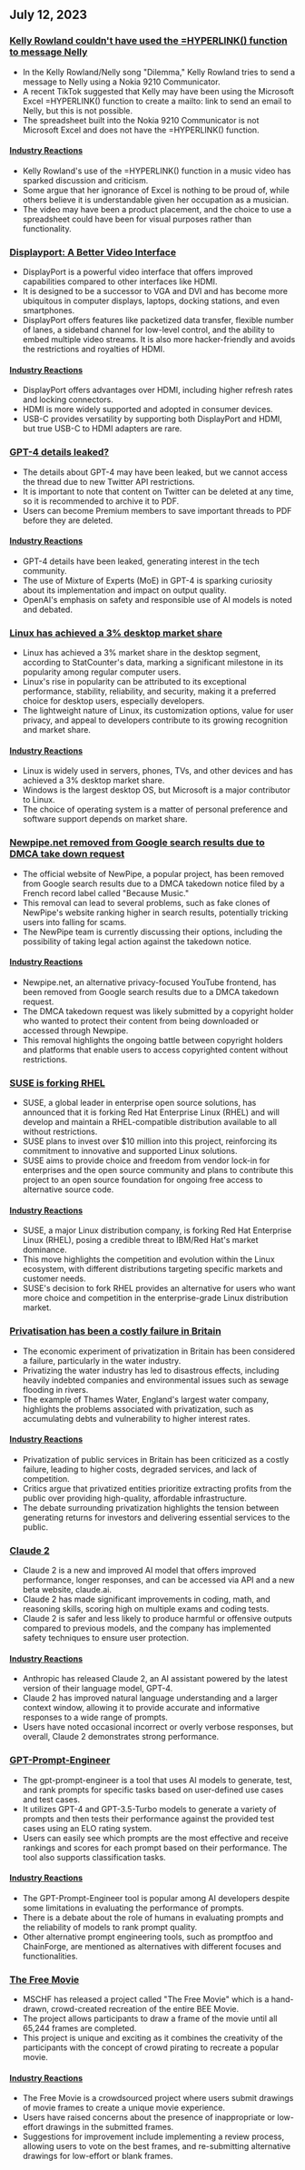 

<CallToAction />

<Steps>

## July 12, 2023

### [Kelly Rowland couldn't have used the =HYPERLINK() function to message Nelly](https://blog.jgc.org/2023/07/unfortunately-kelly-rowland-couldnt.html)

- In the Kelly Rowland/Nelly song "Dilemma," Kelly Rowland tries to send a message to Nelly using a Nokia 9210 Communicator.
- A recent TikTok suggested that Kelly may have been using the Microsoft Excel =HYPERLINK() function to create a mailto: link to send an email to Nelly, but this is not possible.
- The spreadsheet built into the Nokia 9210 Communicator is not Microsoft Excel and does not have the =HYPERLINK() function.

#### [Industry Reactions](http://news.ycombinator.com/item?id=36686857)

- Kelly Rowland's use of the =HYPERLINK() function in a music video has sparked discussion and criticism.
- Some argue that her ignorance of Excel is nothing to be proud of, while others believe it is understandable given her occupation as a musician.
- The video may have been a product placement, and the choice to use a spreadsheet could have been for visual purposes rather than functionality.

### [Displayport: A Better Video Interface](https://hackaday.com/2023/07/11/displayport-a-better-video-interface/)

- DisplayPort is a powerful video interface that offers improved capabilities compared to other interfaces like HDMI.
- It is designed to be a successor to VGA and DVI and has become more ubiquitous in computer displays, laptops, docking stations, and even smartphones.
- DisplayPort offers features like packetized data transfer, flexible number of lanes, a sideband channel for low-level control, and the ability to embed multiple video streams. It is also more hacker-friendly and avoids the restrictions and royalties of HDMI.

#### [Industry Reactions](http://news.ycombinator.com/item?id=36681814)

- DisplayPort offers advantages over HDMI, including higher refresh rates and locking connectors.
- HDMI is more widely supported and adopted in consumer devices.
- USB-C provides versatility by supporting both DisplayPort and HDMI, but true USB-C to HDMI adapters are rare.

### [GPT-4 details leaked?](https://threadreaderapp.com/thread/1678545170508267522.html)

- The details about GPT-4 may have been leaked, but we cannot access the thread due to new Twitter API restrictions.
- It is important to note that content on Twitter can be deleted at any time, so it is recommended to archive it to PDF.
- Users can become Premium members to save important threads to PDF before they are deleted.

#### [Industry Reactions](http://news.ycombinator.com/item?id=36675934)

- GPT-4 details have been leaked, generating interest in the tech community.
- The use of Mixture of Experts (MoE) in GPT-4 is sparking curiosity about its implementation and impact on output quality.
- OpenAI's emphasis on safety and responsible use of AI models is noted and debated.

### [Linux has achieved a 3% desktop market share](https://linuxiac.com/linux-hits-3-percent-market-share/)

- Linux has achieved a 3% market share in the desktop segment, according to StatCounter's data, marking a significant milestone in its popularity among regular computer users.
- Linux's rise in popularity can be attributed to its exceptional performance, stability, reliability, and security, making it a preferred choice for desktop users, especially developers.
- The lightweight nature of Linux, its customization options, value for user privacy, and appeal to developers contribute to its growing recognition and market share.

#### [Industry Reactions](http://news.ycombinator.com/item?id=36676103)

- Linux is widely used in servers, phones, TVs, and other devices and has achieved a 3% desktop market share.
- Windows is the largest desktop OS, but Microsoft is a major contributor to Linux.
- The choice of operating system is a matter of personal preference and software support depends on market share.

### [Newpipe.net removed from Google search results due to DMCA take down request](https://newpipe.net/blog/pinned/announcement/newpipe-net-dmca-google-search/)

- The official website of NewPipe, a popular project, has been removed from Google search results due to a DMCA takedown notice filed by a French record label called "Because Music."
- This removal can lead to several problems, such as fake clones of NewPipe's website ranking higher in search results, potentially tricking users into falling for scams.
- The NewPipe team is currently discussing their options, including the possibility of taking legal action against the takedown notice.

#### [Industry Reactions](http://news.ycombinator.com/item?id=36682509)

- Newpipe.net, an alternative privacy-focused YouTube frontend, has been removed from Google search results due to a DMCA takedown request.
- The DMCA takedown request was likely submitted by a copyright holder who wanted to protect their content from being downloaded or accessed through Newpipe.
- This removal highlights the ongoing battle between copyright holders and platforms that enable users to access copyrighted content without restrictions.

### [SUSE is forking RHEL](https://www.suse.com/news/SUSE-Preserves-Choice-in-Enterprise-Linux/)

- SUSE, a global leader in enterprise open source solutions, has announced that it is forking Red Hat Enterprise Linux (RHEL) and will develop and maintain a RHEL-compatible distribution available to all without restrictions.
- SUSE plans to invest over $10 million into this project, reinforcing its commitment to innovative and supported Linux solutions.
- SUSE aims to provide choice and freedom from vendor lock-in for enterprises and the open source community and plans to contribute this project to an open source foundation for ongoing free access to alternative source code.

#### [Industry Reactions](http://news.ycombinator.com/item?id=36678079)

- SUSE, a major Linux distribution company, is forking Red Hat Enterprise Linux (RHEL), posing a credible threat to IBM/Red Hat's market dominance.
- This move highlights the competition and evolution within the Linux ecosystem, with different distributions targeting specific markets and customer needs.
- SUSE's decision to fork RHEL provides an alternative for users who want more choice and competition in the enterprise-grade Linux distribution market.

### [Privatisation has been a costly failure in Britain](https://www.economist.com/by-invitation/2023/07/10/mathew-lawrence-on-why-privatisation-has-been-a-costly-failure-in-britain)

- The economic experiment of privatization in Britain has been considered a failure, particularly in the water industry.
- Privatizing the water industry has led to disastrous effects, including heavily indebted companies and environmental issues such as sewage flooding in rivers.
- The example of Thames Water, England's largest water company, highlights the problems associated with privatization, such as accumulating debts and vulnerability to higher interest rates.

#### [Industry Reactions](http://news.ycombinator.com/item?id=36678375)

- Privatization of public services in Britain has been criticized as a costly failure, leading to higher costs, degraded services, and lack of competition.
- Critics argue that privatized entities prioritize extracting profits from the public over providing high-quality, affordable infrastructure.
- The debate surrounding privatization highlights the tension between generating returns for investors and delivering essential services to the public.

### [Claude 2](https://www.anthropic.com/index/claude-2)

- Claude 2 is a new and improved AI model that offers improved performance, longer responses, and can be accessed via API and a new beta website, claude.ai.
- Claude 2 has made significant improvements in coding, math, and reasoning skills, scoring high on multiple exams and coding tests.
- Claude 2 is safer and less likely to produce harmful or offensive outputs compared to previous models, and the company has implemented safety techniques to ensure user protection.

#### [Industry Reactions](http://news.ycombinator.com/item?id=36680755)

- Anthropic has released Claude 2, an AI assistant powered by the latest version of their language model, GPT-4.
- Claude 2 has improved natural language understanding and a larger context window, allowing it to provide accurate and informative responses to a wide range of prompts.
- Users have noted occasional incorrect or overly verbose responses, but overall, Claude 2 demonstrates strong performance.

### [GPT-Prompt-Engineer](https://github.com/mshumer/gpt-prompt-engineer)

- The gpt-prompt-engineer is a tool that uses AI models to generate, test, and rank prompts for specific tasks based on user-defined use cases and test cases.
- It utilizes GPT-4 and GPT-3.5-Turbo models to generate a variety of prompts and then tests their performance against the provided test cases using an ELO rating system.
- Users can easily see which prompts are the most effective and receive rankings and scores for each prompt based on their performance. The tool also supports classification tasks.

#### [Industry Reactions](http://news.ycombinator.com/item?id=36677034)

- The GPT-Prompt-Engineer tool is popular among AI developers despite some limitations in evaluating the performance of prompts.
- There is a debate about the role of humans in evaluating prompts and the reliability of models to rank prompt quality.
- Other alternative prompt engineering tools, such as promptfoo and ChainForge, are mentioned as alternatives with different focuses and functionalities.

### [The Free Movie](https://thefreemovie.buzz/)

- MSCHF has released a project called "The Free Movie" which is a hand-drawn, crowd-created recreation of the entire BEE Movie.
- The project allows participants to draw a frame of the movie until all 65,244 frames are completed.
- This project is unique and exciting as it combines the creativity of the participants with the concept of crowd pirating to recreate a popular movie.

#### [Industry Reactions](http://news.ycombinator.com/item?id=36687399)

- The Free Movie is a crowdsourced project where users submit drawings of movie frames to create a unique movie experience.
- Users have raised concerns about the presence of inappropriate or low-effort drawings in the submitted frames.
- Suggestions for improvement include implementing a review process, allowing users to vote on the best frames, and re-submitting alternative drawings for low-effort or blank frames.

</Steps>
